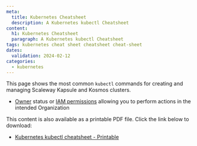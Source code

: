 ```yaml
---
meta:
  title: Kubernetes Cheatsheet
  description: A Kubernetes kubectl Cheatsheet
content:
  h1: Kubernetes Cheatsheet
  paragraph: A Kubernetes kubectl Cheatsheet
tags: kubernetes cheat sheet cheatsheet cheat-sheet
dates:
  validation: 2024-02-12
categories:
  - kubernetes
---
```


This page shows the most common `kubectl` commands for creating and managing Scaleway Kapsule and Kosmos clusters.

<Macro id="requirements" />

- [Owner](/identity-and-access-management/iam/concepts/#owner) status or [IAM permissions](/identity-and-access-management/iam/concepts/#permission) allowing you to perform actions in the intended Organization

<Lightbox src="scaleway-kubernetes-cheatsheet.webp" alt="" size="large" />

<Message type="tip">
  This content is also available as a printable PDF file. Click the link below to download:

  - [Kubernetes kubectl cheatsheet - Printable](scaleway-kubernetes-cheatsheet.pdf)
</Message>
